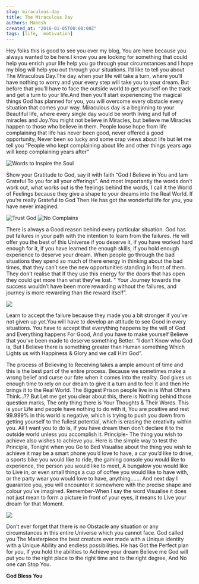 ```yaml
---
slug: miraculous-day
title: The Miraculous Day
authors: Mahesh
created_at: "2016-01-05T00:00:00Z"
tags: [life,  motivation]
---
```


<!--truncate-->

Hey folks this is good to see you over my blog,  You are here because you always wanted to be here.I know you are looking for something that could help you enrich your life help you go through your circumstances and I hope my blog will help you out through your situations.
I’d like to tell you about The Miraculous Day.The day when your life will take a turn, where you’ll have nothing to worry and your every step will take you to your dream. But before that you’ll have to face the outside world to get yourself on the track and get a turn to your life.And then you’ll start experiencing the magical things God has planned for you, you will overcome every obstacle every situation that comes your way.
Miraculous day is a beginning to your Beautiful life, where every single day would be worth living and full of miracles and Joy.You might not believe in Miracles, but believe me Miracles happen to those who believe in them.
People loose hope from life complaining that life has never been good, never offered a good opportunity, Never been so lucky and some crap views about life but let me tell you “People who kept complaining about life and other things years ago will keep complaining years after”

![Words to Inspire the Soul](https://nothinglikeanaccident.files.wordpress.com/2016/01/complaining.jpg)

Show your Gratitude to God, say it with faith “God I Believe in You and Iam Grateful To you for all your offerings”.
And most Importantly the words don’t work out, what works out is the feelings behind the words,  I call it the World of Feelings because they give a shape to your dreams into the Real World. If you’re really Grateful to God Then He has got the wonderful life for you, you have never imagined.

![Trust God](https://nothinglikeanaccident.files.wordpress.com/2016/01/fb_img_14519826975968603.jpg)
![No Complains](https://nothinglikeanaccident.files.wordpress.com/2016/01/fb_img_14519827616704060.jpg)

There is always a Good reason behind every particular situation. God has put failures in your path with the intention to learn from the failures. He will offer you the best of this Universe if you deserve it, if you have worked hard enough for it, if you have learned the enough skills, if you hold enough experience to deserve your dream. When people go through the bad situations they spend so much of there energy in thinking about the bad times,  that they can’t see the new opportunities standing in front of them.
They don’t realise that If they use this energy for the doors that has open they could get more than what they’ve lost.
” Your Journey towards the success wouldn’t have been more rewarding without the failures, and journey is more rewarding than the reward itself”.

![](https://nothinglikeanaccident.files.wordpress.com/2016/01/peter-burwash.jpg)

Learn to accept the failure because they made you a bit stronger if you’ve not given up yet.You will have to develop an attitude to see Good in every situations. You have to accept that everything happens by the will of God and Everything happens For Good,  And you have to make yourself Believe that you’ve been made to deserve something Better.
“I don’t Know who God is,  But I Believe there is something greater than Human something Which Lights us with Happiness & Glory and we call Him God”.

The process of Believing to Receiving takes a ample amount of time and this is the best part of the entire process.
Because we sometimes make a wrong belief and curse our fate when it comes into the reality. God gives us enough time to rely on our dream to give it a turn and to feel it and then He brings it to the Real World.
The Biggest Prison people live in is
What Others Think…??
But Let me get you clear about this, there is Nothing behind those question marks, The only thing there is Your Thoughts & Their Words.
This is your Life and people have nothing to do with it,  You are positive and rest 99.999% in this world is negative, which is trying to push you down from getting yourself to the fullest potential, which is erasing the creativity within you. All I want you to do is, If you have dream then don’t declare it to the outside world unless you accomplish it.
Principle- The thing you wish to achieve also wishes to achieve you.
Here is the simple way to test the Principle, Tonight when you Go to Bed Visualise about the thing you wish to achieve it may be a smart phone you’d love to have, a car you’d like to drive, a sports bike you would like to ride, the gaming console you would like to experience, the person you would like to meet, A bungalow you would like to Live in, or even small things a cup of coffee you would like to have with, or the party wear you would love to have,  anything…….
And next day I guarantee you, you will encounter it somewhere with the precise shape and colour you’ve imagined.
Remember-When I say the word Visualise it does not just mean to form a picture in front of your eyes, it means to Live your dream for that Moment.

![](https://nothinglikeanaccident.files.wordpress.com/2016/01/fb_img_14519836850772871.jpg)

Don’t ever forget that there is no Obstacle any situation or any circumstances in this entire Universe which you cannot face. God called you The Masterpiece the best creature ever made with a Unique Identity with a Unique Ability and endless possibilities. He has Got the Perfect plan for you, If you hold the abilities to Achieve your dream Believe me God will put you to the right place to the right time and to the right degree, And No one can Stop You.

**God Bless You**
